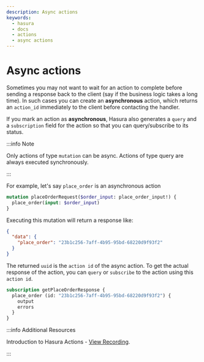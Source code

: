 ```yaml
---
description: Async actions
keywords:
  - hasura
  - docs
  - actions
  - async actions
---
```


# Async actions

Sometimes you may not want to wait for an action to complete before
sending a response back to the client (say if the business logic takes a
long time). In such cases you can create an **asynchronous** action,
which returns an `action_id` immediately to the client before contacting
the handler.

If you mark an action as **asynchronous**, Hasura also generates a
`query` and a `subscription` field for the action so that you can
query/subscribe to its status.

:::info Note

Only actions of type `mutation` can be async. Actions of type query are
always executed synchronously.

:::

For example, let's say `place_order` is an asynchronous action

```graphql
mutation placeOrderRequest($order_input: place_order_input!) {
  place_order(input: $order_input)
}
```

Executing this mutation will return a response like:

```json
{
  "data": {
    "place_order": "23b1c256-7aff-4b95-95bd-68220d9f93f2"
  }
}
```

The returned `uuid` is the `action id` of the async action. To get the
actual response of the action, you can `query` or `subscribe` to the
action using this `action id`.

```graphql
subscription getPlaceOrderResponse {
  place_order (id: "23b1c256-7aff-4b95-95bd-68220d9f93f2") {
    output
    errors
  }
}
```

:::info Additional Resources

Introduction to Hasura Actions - [View
Recording](https://hasura.io/events/webinar/hasura-actions/?pg=docs&plcmt=body&cta=view-recording&tech=).

:::
